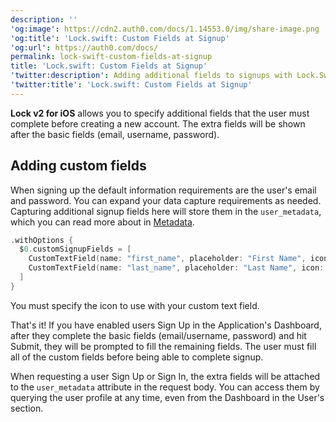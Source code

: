 ```yaml
---
description: ''
'og:image': https://cdn2.auth0.com/docs/1.14553.0/img/share-image.png
'og:title': 'Lock.swift: Custom Fields at Signup'
'og:url': https://auth0.com/docs/
permalink: lock-swift-custom-fields-at-signup
title: 'Lock.swift: Custom Fields at Signup'
'twitter:description': Adding additional fields to signups with Lock.Swift
'twitter:title': 'Lock.swift: Custom Fields at Signup'
---
```

**Lock v2 for iOS** allows you to specify additional fields that the user must complete before creating a new account. The extra fields will be shown after the basic fields (email, username, password).

## Adding custom fields

When signing up the default information requirements are the user's email and password. You can expand your data capture requirements as needed. Capturing additional signup fields here will store them in the `user_metadata`, which you can read more about in [Metadata](/docs/manage-users/user-accounts/metadata).

```swift lines
.withOptions {
  $0.customSignupFields = [
    CustomTextField(name: "first_name", placeholder: "First Name", icon: LazyImage(name: "ic_person", bundle: Lock.bundle)),
    CustomTextField(name: "last_name", placeholder: "Last Name", icon: LazyImage(name: "ic_person", bundle: Lock.bundle))
  ]
}
```

You must specify the icon to use with your custom text field.

That's it! If you have enabled users Sign Up in the Application's Dashboard, after they complete the basic fields (email/username, password) and hit Submit, they will be prompted to fill the remaining fields. The user must fill all of the custom fields before being able to complete signup.

When requesting a user Sign Up or Sign In, the extra fields will be attached to the `user_metadata` attribute in the request body. You can access them by querying the user profile at any time, even from the Dashboard in the User's section.